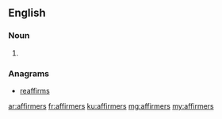 ==English==

===Noun===
{{head|en|plural}}

# {{plural of|affirmer|lang=en|nocat=1}}

===Anagrams===
* [[reaffirms#English|reaffirms]]

[[ar:affirmers]]
[[fr:affirmers]]
[[ku:affirmers]]
[[mg:affirmers]]
[[my:affirmers]]